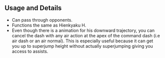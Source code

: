 ## Usage and Details

- Can pass through opponents.
- Functions the same as <Link href="/zero/moves/hienkyaku-m">Hienkyaku H</Link>.
- Even though there is a animation for his downward trajectory, you can cancel the dash with any air action at the apex of the command dash (i.e air dash or an air normal).
  This is especially useful because it can get you up to superjump height without actually superjumping giving you access to assists.
